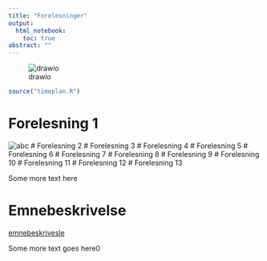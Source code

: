 ```yaml
---
title: "Forelesninger"
output: 
  html_notebook:
    toc: true	
abstract: ""
---
```


![drawio](abc.png)


```r
source("timeplan.R")
```

# Forelesning 1
![abc](screen.png)
# Forelesning 2
# Forelesning 3
# Forelesning 4
# Forelesning 5
# Forelesning 6
# Forelesning 7
# Forelesning 8
# Forelesning 9
# Forelesning 10
# Forelesning 11
# Forelesning 12
# Forelesning 13
  
Some more text here


# Emnebeskrivelse
[emnebeskrivesle](https://www.hiof.no/studier/emner/oss/2020/host/sfb30820.html)

Some more text goes here0
